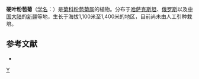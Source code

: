 {{Speciesbox
| genus = Chondrilla
| species = aspera
| authority = (Schred. ex Willd.) Poir.
}}

'''硬叶粉苞菊'''（[[学名|学名]]：{{lang|la|''Chondrilla aspera''}}）是[[菊科|菊科]][[粉苞菊属|粉苞菊属]]的植物。分布于[[哈萨克斯坦|哈萨克斯坦]]、[[俄罗斯|俄罗斯]]以及[[中国大陆|中国大陆]]的[[新疆|新疆]]等地，生长于海拔1,100米至1,400米的地区，目前尚未由人工引种栽培。

== 参考文献 ==
<div class="references-small">
* {{cite web| url =http://www.bioinfo.cn/db05/KmzwSpecies.php?action=view&id=3352| title =硬叶粉苞菊| work =《中国高等植物数据库全库》| publisher =中国科学院微生物研究所| author =昆明植物研究所| accessdate =2009-02-24| deadurl =yes| archiveurl =https://web.archive.org/web/20160305032548/http://www.bioinfo.cn/db05/KmzwSpecies.php?action=view&id=3352| archivedate =2016-03-05}}
</div>

{{Taxonbar}}

[[Category:粉苞菊属|Y]]


{{植物小作品}}
